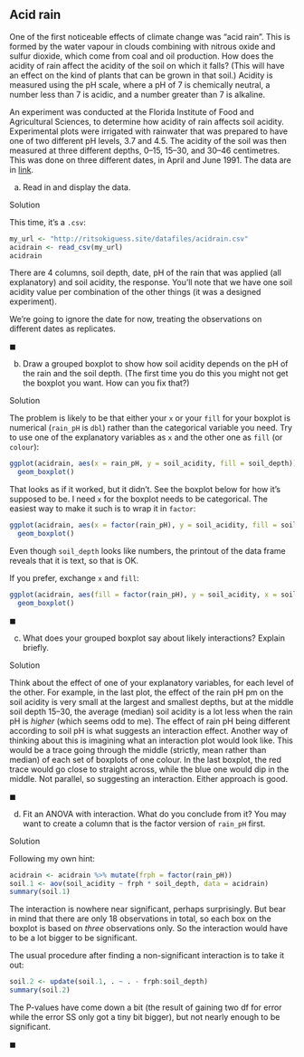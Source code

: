 ##  Acid rain


 One of the first noticeable effects of climate change was
"acid rain". This is formed by the water vapour in clouds combining
with nitrous oxide and sulfur dioxide, which come from coal and oil
production. How does the acidity of rain affect the acidity of the
soil on which it falls? (This will have an effect on the kind of
plants that can be grown in that soil.) Acidity is measured using the
pH scale, where a pH of 7 is chemically neutral, a number less than 7
is acidic, and a number greater than 7 is alkaline.

An experiment was conducted at the Florida Institute of Food and
Agricultural Sciences, to determine how acidity of rain affects soil
acidity. Experimental plots were irrigated with rainwater that was
prepared to have one of two different pH levels, 3.7 and 4.5. The
acidity of the soil was then measured at three different depths,
0--15, 15--30, and 30--46 centimetres. This was done on three
different dates, in April and June 1991. The data are in
[link](http://ritsokiguess.site/datafiles/acidrain.csv).



(a) Read in and display the data.

Solution


This time, it's a `.csv`:

```r
my_url <- "http://ritsokiguess.site/datafiles/acidrain.csv"
acidrain <- read_csv(my_url)
acidrain
```

 

There are 4 columns, soil depth, date, pH of the rain that was
applied (all explanatory) and soil acidity, the response. You'll note
that we have one soil acidity value per combination of the other
things (it was a designed experiment).

We're going to ignore the date for now, treating the observations on
different dates as replicates.

$\blacksquare$

(b) Draw a grouped boxplot to show how soil acidity depends on
the pH of the rain and the soil depth. (The first time you do this
you might not get the boxplot you want. How can you fix that?)

Solution


The problem is likely to be that either your `x` or your
`fill` for your boxplot is numerical (`rain_pH` is
`dbl`) rather than the categorical variable you need.
Try to use one of the explanatory variables as `x` and the other
one as `fill` (or `colour`):

```r
ggplot(acidrain, aes(x = rain_pH, y = soil_acidity, fill = soil_depth)) +
  geom_boxplot()
```

     

That looks as if it worked, but it didn't. See the boxplot below for
how it's supposed to be.  I need `x` for the boxplot needs to
be categorical. The easiest way to make it such is to wrap it in
`factor`:

```r
ggplot(acidrain, aes(x = factor(rain_pH), y = soil_acidity, fill = soil_depth)) +
  geom_boxplot()
```

     

Even though `soil_depth` looks like numbers, the printout of
the data frame reveals that it is text, so that is OK.

If you prefer, exchange `x` and `fill`:

```r
ggplot(acidrain, aes(fill = factor(rain_pH), y = soil_acidity, x = soil_depth)) +
  geom_boxplot()
```

     
$\blacksquare$

(c) What does your grouped boxplot say about likely
interactions? Explain briefly.

Solution


Think about the effect of one of your explanatory variables, for
each level of the other. For example, in the last plot, the effect
of the rain pH pm on the soil acidity is very small at the largest
and smallest depths, but at the middle soil depth 15--30, the
average (median) soil acidity is a lot less when the rain pH is
*higher* (which seems odd to me). The effect of rain pH being
different according to soil pH is what suggests an interaction
effect. 
Another way of thinking about this is imagining what an
interaction plot would look like. This would be a trace going
through the middle (strictly, mean rather than median) of each set
of boxplots of one colour. In the last boxplot, the red trace
would go close to straight across, while the blue one would dip in
the middle. Not parallel, so suggesting an interaction.
Either approach is good.

$\blacksquare$

(d) Fit an ANOVA with interaction. What do you conclude from
it? You may want to create a column that is the factor version of
`rain_pH` first.

Solution


Following my own hint:

```r
acidrain <- acidrain %>% mutate(frph = factor(rain_pH))
soil.1 <- aov(soil_acidity ~ frph * soil_depth, data = acidrain)
summary(soil.1)
```

 

The interaction is nowhere near significant, perhaps surprisingly. But
bear in mind that there are only 18 observations in total, so each box
on the boxplot is based on *three* observations only. So the
interaction would have to be a lot bigger to be significant.

The usual procedure after finding a non-significant
interaction is to take it out:

```r
soil.2 <- update(soil.1, . ~ . - frph:soil_depth)
summary(soil.2)
```

 

The P-values have come down a bit (the result of gaining two df for
error while the error SS only got a tiny bit bigger), but not nearly
enough to be significant.


$\blacksquare$



